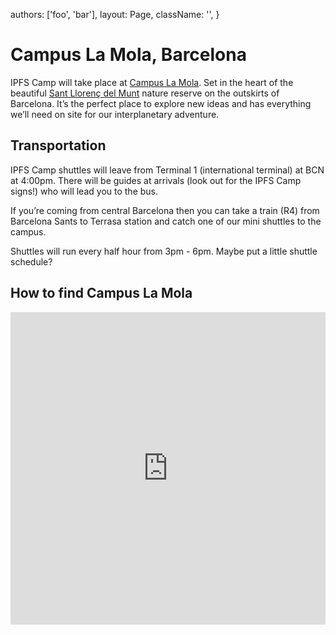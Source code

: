


  authors: ['foo', 'bar'],
  layout: Page,
  className: '',
}

# Campus La Mola, Barcelona

<div className="measure-wide">

IPFS Camp will take place at [Campus La Mola](https://www.chateauform.com/en/house/campus-la-mola/). Set in the heart of the beautiful [Sant Llorenç del Munt](https://www.google.com/maps/place/Parc+Natural+de+Sant+Lloren%C3%A7+del+Munt+i+l'Obac/@41.6442383,1.9685826,15z/data=!4m2!3m1!1s0x0:0x20004edc6bd8b0fd?sa=X&ved=2ahUKEwjsx_2I2-3hAhXMy4UKHUjBAUUQ_BIwF3oECA0QCA) nature reserve on the outskirts of Barcelona. It’s the perfect place to explore new ideas and has everything we’ll need on site for our interplanetary adventure.

</div>

<CFGallery />

## Transportation

<div className="measure-wide">

IPFS Camp shuttles will leave from Terminal 1 (international terminal) at BCN at 4:00pm. There will be guides at arrivals (look out for the IPFS Camp signs!) who will lead you to the bus.

If you’re coming from central Barcelona then you can take a train (R4) from Barcelona Sants to Terrasa station and catch one of our mini shuttles to the campus.

Shuttles will run every half hour from 3pm - 6pm. Maybe put a little shuttle schedule?

</div>

## How to find Campus La Mola

<iframe
  width="100%"
  height="500"
  id="gmap_canvas"
  src="https://maps.google.com/maps?q=campus%20la%20mola&t=&z=13&ie=UTF8&iwloc=&output=embed"
  frameBorder="0"
  scrolling="no"
  marginHeight="0"
  marginWidth="0"
/>
